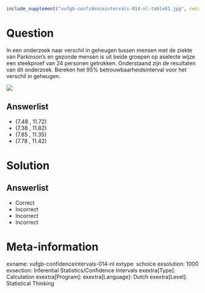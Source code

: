 ```r
include_supplement("vufgb-confidenceintervals-014-nl-table01.jpg", recursive = TRUE)
```

Question
========
  
In een onderzoek naar verschil in geheugen tussen mensen met de ziekte van Parkinson’s en gezonde mensen is uit beide groepen op aselecte wijze een steekproef van 24 personen getrokken. Onderstaand zijn de resultaten van dit onderzoek. Bereken het 95% betrouwbaarheidsinterval voor het verschil in geheugen. 

![](vufgb-confidenceintervals-014-nl-table01.jpg)
  
Answerlist
----------
* (7.48 , 11.72) 
* (7.38 , 11.82)
* (7.85 , 11.35)
* (7.78 , 11.42)

Solution
========

Answerlist
----------
* Correct
* Incorrect
* Incorrect
* Incorrect

Meta-information
================
exname: vufgb-confidenceintervals-014-nl
extype: schoice
exsolution: 1000
exsection: Inferential Statistics/Confidence Intervals
exextra[Type]: Calculation
exextra[Program]: 
exextra[Language]: Dutch
exextra[Level]: Statistical Thinking
